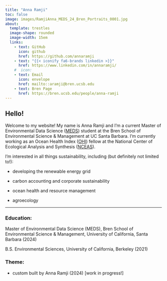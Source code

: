 ```yaml
---
title: "Anna Ramji"
toc: false
image: images/RamjiAnna_MEDS_24_Bren_Portraits_0001.jpg
about:
  template: trestles
  image-shape: rounded
  image-width: 15em
  links: 
    - text: GitHub
      icon: github
      href: https://github.com/annaramji
    - text: "{{< iconify fa6-brands linkedin >}}"
      href: https://www.linkedin.com/in/annaramji/ 
    #  icon: 
    - text: Email
      icon: envelope
      href: mailto::aramji@bren.ucsb.edu
    - text: Bren Page
      href: https://bren.ucsb.edu/people/anna-ramji
---
```


## Hello!

Welcome to my website! My name is Anna Ramji and I'm a current Master of Environmental Data Science ([MEDS](https://ucsb-meds.github.io/)) student at the Bren School of Environmental Science & Management at UC Santa Barbara. I'm currently working as an Ocean Health Index ([OHI](https://oceanhealthindex.org/)) fellow at the National Center of Ecological Analysis and Synthesis ([NCEAS](https://www.nceas.ucsb.edu/)).

I'm interested in all things sustainability, including (but definitely not limited to!):

-   developing the renewable energy grid

-   carbon accounting and corporate sustainability

-   ocean health and resource management

-   agroecology

------------------------------------------------------------------------

### Education:

Master of Environmental Data Science (MEDS), Bren School of Environmental Science & Management, University of California, Santa Barbara (2024)

B.S. Environmental Sciences, University of California, Berkeley (2021)

### Theme:

-   custom built by Anna Ramji (2024) \[work in progress!\]

